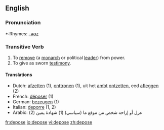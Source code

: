 ==English==

===Pronunciation===
*:Rhymes: [[Rhymes:English:-əʊz|-əʊz]]

===Transitive Verb===
{{en-verb|depos|ing}}

# To [[remove]] (a [[monarch]] or political [[lead]]er) from power.
# To give as sworn [[testimony]].

====Translations====
*Dutch: [[afzetten]] (1), [[onttronen]] (1), uit het [[ambt]] [[ontzetten]], eed [[afleggen]] (2)
*French: [[déposer]] (1)
*German: [[bezeugen]] (1)
*Italian: [[deporre]] (1, 2)
*Arabic: عزل أو إزاحة شخص من موقع ما (سياسي) (1) شهادة يمين (2)

[[fr:depose]]
[[io:depose]]
[[vi:depose]]
[[zh:depose]]
